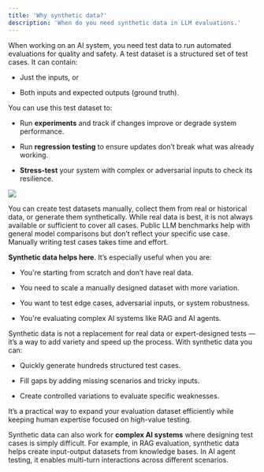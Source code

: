 ```yaml
---
title: 'Why synthetic data?'
description: 'When do you need synthetic data in LLM evaluations.'
---
```


When working on an AI system, you need test data to run automated evaluations for quality and safety. A test dataset is a structured set of test cases. It can contain:

* Just the inputs, or

* Both inputs and expected outputs (ground truth).

You can use this test dataset to:

* Run **experiments** and track if changes improve or degrade system performance.

* Run **regression testing** to ensure updates don’t break what was already working.

* **Stress-test** your system with complex or adversarial inputs to check its resilience.

![](/images/changelog/synthetic_experiments_img.png)

You can create test datasets manually, collect them from real or historical data, or generate them synthetically. While real data is best, it is not always available or sufficient to cover all cases. Public LLM benchmarks help with general model comparisons but don’t reflect your specific use case. Manually writing test cases takes time and effort.

**Synthetic data helps here**. It’s especially useful when you are:

* You're starting from scratch and don’t have real data.

* You need to scale a manually designed dataset with more variation.

* You want to test edge cases, adversarial inputs, or system robustness.

* You're evaluating complex AI systems like RAG and AI agents.

Synthetic data is not a replacement for real data or expert-designed tests — it’s a way to add variety and speed up the process. With synthetic data you can:

* Quickly generate hundreds structured test cases.

* Fill gaps by adding missing scenarios and tricky inputs.

* Create controlled variations to evaluate specific weaknesses.

It’s a practical way to expand your evaluation dataset efficiently while keeping human expertise focused on high-value testing.

Synthetic data can also work for **complex AI systems** where designing test cases is simply difficult. For example, in RAG evaluation, synthetic data helps create input-output datasets from knowledge bases. In AI agent testing, it enables multi-turn interactions across different scenarios.